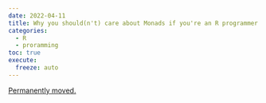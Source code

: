 ```yaml
---
date: 2022-04-11
title: Why you should(n't) care about Monads if you're an R programmer
categories:
  - R
  - proramming
toc: true
execute:
  freeze: auto
---
```


[Permanently moved.](../../posts/2022-04-11-monads.qmd)
